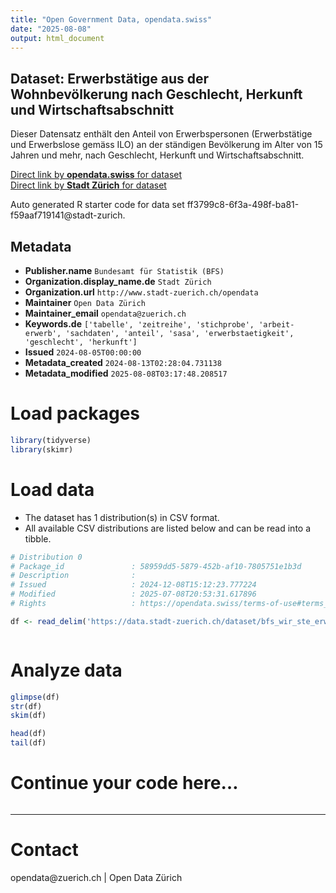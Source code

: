 ```yaml
---
title: "Open Government Data, opendata.swiss"
date: "2025-08-08"
output: html_document
---
```


## Dataset: Erwerbstätige aus der Wohnbevölkerung nach Geschlecht, Herkunft und Wirtschaftsabschnitt

Dieser Datensatz enthält den Anteil von Erwerbspersonen (Erwerbstätige und Erwerbslose gemäss ILO) an der ständigen Bevölkerung im Alter von 15 Jahren und mehr, nach Geschlecht, Herkunft und Wirtschaftsabschnitt.


[Direct link by **opendata.swiss** for dataset](https://opendata.swiss/de/dataset/erwerbstatige-aus-der-wohnbevolkerung-nach-geschlecht-herkunft-und-wirtschaftsabschnitt1)<br>
[Direct link by **Stadt Zürich** for dataset](https://data.stadt-zuerich.ch/dataset/bfs_wir_ste_erwtge_wbev_herkunft_geschl_wiabsch_od5053)

Auto generated R starter code for data set ff3799c8-6f3a-498f-ba81-f59aaf719141@stadt-zurich.

## Metadata

- **Publisher.name** `Bundesamt für Statistik (BFS)`
- **Organization.display_name.de** `Stadt Zürich`
- **Organization.url** `http://www.stadt-zuerich.ch/opendata`
- **Maintainer** `Open Data Zürich`
- **Maintainer_email** `opendata@zuerich.ch`
- **Keywords.de** `['tabelle', 'zeitreihe', 'stichprobe', 'arbeit-erwerb', 'sachdaten', 'anteil', 'sasa', 'erwerbstaetigkeit', 'geschlecht', 'herkunft']`
- **Issued** `2024-08-05T00:00:00`
- **Metadata_created** `2024-08-13T02:28:04.731138`
- **Metadata_modified** `2025-08-08T03:17:48.208517`


# Load packages

```r

library(tidyverse)
library(skimr)

```

# Load data

-   The dataset has 1 distribution(s) in CSV format.
-   All available CSV distributions are listed below and can be read into a tibble.

```r

# Distribution 0
# Package_id               : 58959dd5-5879-452b-af10-7805751e1b3d
# Description              : 
# Issued                   : 2024-12-08T15:12:23.777224
# Modified                 : 2025-07-08T20:53:31.617896
# Rights                   : https://opendata.swiss/terms-of-use#terms_open

df <- read_delim('https://data.stadt-zuerich.ch/dataset/bfs_wir_ste_erwtge_wbev_herkunft_geschl_wiabsch_od5053/download/WIR505OD5053.csv')



```

# Analyze data

```r

glimpse(df)
str(df)
skim(df)

head(df)
tail(df)

```

# Continue your code here...

```r

```

------------------------------------------------------------------------

# Contact

opendata@zuerich.ch | Open Data Zürich
